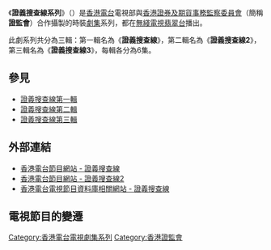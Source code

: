 《'''證義搜查線系列'''》（{{lang-en|'''SFC in Action Series'''}}）是[[香港電台|香港電台]]電視部與[[香港證券及期貨事務監察委員會|香港證券及期貨事務監察委員會]]（簡稱'''證監會'''）合作攝製的時裝[[劇集|劇集]]系列，都在[[無綫電視|無綫電視]][[翡翠台|翡翠台]]播出。

此劇系列共分為三輯：第一輯名為《'''證義搜查線'''》，第二輯名為《'''證義搜查線2'''》，第三輯名為《'''證義搜查線3'''》，每輯各分為6集。

==參見==
*[[證義搜查線|證義搜查線第一輯]]
*[[證義搜查線2|證義搜查線第二輯]]
*[[證義搜查線3|證義搜查線第三輯]]

==外部連結==
*[http://programme.rthk.org.hk/rthk/tv/programme.php?name=tv/sfc/ 香港電台節目網站 - 證義搜查線]{{Wayback|url=http://programme.rthk.org.hk/rthk/tv/programme.php?name=tv%2Fsfc%2F |date=20160304191130 }}
*[http://programme.rthk.hk/rthk/tv/programme.php?name=tv/sfc2013 香港電台節目網站 - 證義搜查線2]{{Wayback|url=http://programme.rthk.hk/rthk/tv/programme.php?name=tv%2Fsfc2013 |date=20160415193046 }}
*[http://app1.rthk.org.hk/php/tvarchivecatalog/episode.php?progid=685&tvcat=3 香港電台電視節目資料庫相關網站 - 證義搜查線]{{Wayback|url=http://app1.rthk.org.hk/php/tvarchivecatalog/episode.php?progid=685&tvcat=3 |date=20160304195819 }}

==電視節目的變遷==
{{電視節目的變遷
|電視台={{HK}}[[無綫電視|無綫電視]][[翡翠台|翡翠台]]
|播放檔次=星期六 20:00-20:30 時段
|節目名稱=證義搜查線（港台節目）<br/>（2010.05.01 - 2010.06.05）
|上一節目=[[我的城市我的家|我的城市我的家]]（港台節目）<br/>（2010.04.03 - 2010.04.24）
|下一節目=[[功夫傳奇|功夫傳奇]]（港台節目）<br/>（2010.06.12 - 2010.07.10）<span style="font-size:smaller;">（19:35-20:30）</span>
|2電視台={{HK}}[[無綫電視|無綫電視]][[翡翠台|翡翠台]]
|2播放檔次=星期二 19:00-19:30 時段
|2節目名稱=證義搜查線II（港台節目）<br/>（2013.04.02 - 2013.05.07）
|2上一節目=[[非常平等任務|非常平等任務]]（港台節目）<br/>（2013.02.19 - 2013.03.26）
|2下一節目=[[一念之間2|一念之間2]]<br/>（2013.05.14 -） 
}}

[[Category:香港電台電視劇集系列|Category:香港電台電視劇集系列]]
[[Category:香港證監會|Category:香港證監會]]